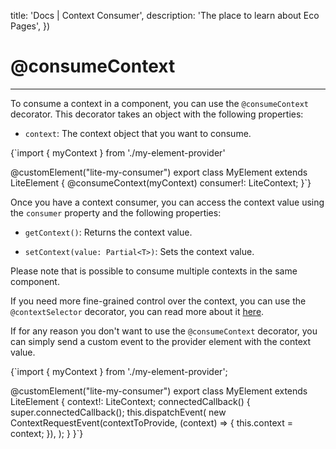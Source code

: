

  title: 'Docs | Context Consumer',
  description: 'The place to learn about Eco Pages',
})

# @consumeContext
---

To consume a context in a component, you can use the `@consumeContext` decorator. This decorator takes an object with the following properties:

- `context`: The context object that you want to consume.


<CodeBlock lang='typescript'>{`import { myContext } from './my-element-provider'

@customElement("lite-my-consumer")
export class MyElement extends LiteElement {
  @consumeContext(myContext)
  consumer!: LiteContext<typeof myContext>;
}`}</CodeBlock>

Once you have a context consumer, you can access the context value using the `consumer` property and the following properties:

- `getContext()`: Returns the context value.

- `setContext(value: Partial<T>)`: Sets the context value.

Please note that is possible to consume multiple contexts in the same component.

If you need more fine-grained control over the context, you can use the `@contextSelector` decorator, you can read more about it [here](/docs/context/context-selector).

If for any reason you don't want to use the `@consumeContext` decorator, you can simply send a custom event to the provider element with the context value.

<CodeBlock lang='typescript'>{`import { myContext } from './my-element-provider';

@customElement("lite-my-consumer")
export class MyElement extends LiteElement {
  context!: LiteContext<typeof myContext>;
  connectedCallback() {
    super.connectedCallback();
    this.dispatchEvent(
      new ContextRequestEvent(contextToProvide, (context) => {
        this.context = context;
      }),
    );
  }
}`}</CodeBlock>
